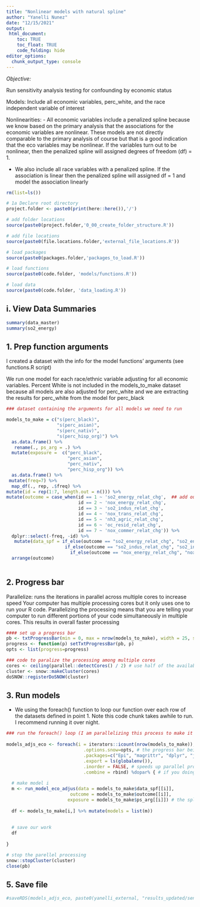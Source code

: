 ```yaml
---
title: "Nonlinear models with natural spline"
author: "Yanelli Nunez"
date: "12/15/2021"
output:
 html_document:
    toc: TRUE
    toc_float: TRUE
    code_folding: hide
editor_options: 
  chunk_output_type: console
---
```


*Objective:*  

Run sensitivity analysis testing for confounding by economic status

Models:
Include all economic variables, perc_white, and the race independent variable of interest

Nonlinearities:
- All economic variables include a penalized spline because we know based on the primary analysis that the associations for the economic variables are nonlinear. These models are not directly comparable to the primary analysis of course but that is a good indication that the eco variables may be nonlinear. If the variables turn out to be nonlinear, then the penalized spline will assigned degrees of freedom (df) = 1. 

- We also include all race variables with a penalized spline. If the association is linear then the penalized spline will assigned df = 1 and model the association linearly



```r

rm(list=ls())

# 1a Declare root directory
project.folder <- paste0(print(here::here()),'/')

# add folder locations
source(paste0(project.folder,'0_00_create_folder_structure.R'))

# add file locations
source(paste0(file.locations.folder,'external_file_locations.R'))

# load packages
source(paste0(packages.folder,'packages_to_load.R'))

# load functions
source(paste0(code.folder, 'models/functions.R'))

# load data
source(paste0(code.folder, 'data_loading.R'))

```

## i. View Data Summaries 
```r
summary(data_master)
summary(so2_energy)
```


## 1. Prep function arguments

I created a dataset with the info for the model functions' arguments (see functions.R script)

We run one model for each race/ethnic variable adjusting for all economic variables. Percent White is not included in the models_to_make dataset because all models are also adjusted for perc_white and we are extracting the results for perc_white from the model for perc_black

```r

### dataset containing the arguments for all models we need to run

models_to_make = c("s(perc_black)",
                   "s(perc_asian)",
                   "s(perc_nativ)",
                   "s(perc_hisp_org)") %>%
  as.data.frame() %>%
   rename(., ps_arg = .) %>%
  mutate(exposure =  c("perc_black",
                       "perc_asian",
                       "perc_nativ",
                       "perc_hisp_org")) %>%
  as.data.frame() %>%
 mutate(freq=7) %>%
  map_df(., rep, .$freq) %>%
mutate(id = rep(1:7, length.out = n())) %>%
mutate(outcome = case_when(id == 1 ~ 'so2_energy_relat_chg',  ## add outcome column
                           id == 2 ~ 'nox_energy_relat_chg', 
                           id == 3 ~ 'so2_indus_relat_chg', 
                           id == 4 ~ 'nox_trans_relat_chg', 
                           id == 5 ~ 'nh3_agric_relat_chg', 
                           id == 6 ~ 'oc_resid_relat_chg', 
                           id == 7 ~ 'nox_commer_relat_chg')) %>%
  dplyr::select(-freq, -id) %>%
   mutate(data_spf = if_else(outcome == "so2_energy_relat_chg", "so2_energy",
                      if_else(outcome == "so2_indus_relat_chg", "so2_inds",
                        if_else(outcome == "nox_energy_relat_chg", "nox_energy", "data_master")))) %>%
  arrange(outcome)
  
```


## 2. Progress bar 

Parallelize: runs the iterations in parallel across multiple cores to increase speed
Your computer has multiple processing cores but it only uses one to run your R code. Parallelizing the processing means that you are telling your computer to run different portions of your code simultaneously in multiple cores. This results in overall faster processing

```r

#### set up a progress bar
pb <- txtProgressBar(min = 0, max = nrow(models_to_make), width = 25, style = 3)
progress <- function(p) setTxtProgressBar(pb, p)
opts <- list(progress=progress)

### code to paralize the processing among multiple cores
cores <- ceiling(parallel::detectCores() / 2) # use half of the available cores 
cluster <- snow::makeCluster(cores) 
doSNOW::registerDoSNOW(cluster)

```


## 3. Run models

- We using the foreach() function to loop our function over each row of the datasets defined in point 1.
Note this code chunk takes awhile to run. I recommend running it over night. 

```r

### run the foreach() loop (I am parallelizing this process to make it faster)
         
models_adjs_eco <- foreach(i = iterators::icount(nrow(models_to_make)), # iterate across rows
                             .options.snow=opts, # the progress bar being sent to each core
                             .packages=c("Epi", "magrittr", "dplyr", "janitor", "ggplot2"), # the packages being sent to each core
                             .export = ls(globalenv()),
                             .inorder = FALSE, # speeds up parallel programming
                             .combine = rbind) %dopar% { # if you doing parallel programming use %dopar% otherwise use %do%
  
  # make model i
  m <- run_model_eco_adjus(data = models_to_make$data_spf[[i]],
                        outcome = models_to_make$outcome[[i]], 
                       exposure = models_to_make$ps_arg[[i]]) # the spline term
  
  df <- models_to_make[i,] %>% mutate(models = list(m))
  
 
  # save our work
  df
  
}

# stop the parellel processing
snow::stopCluster(cluster)
close(pb)

```


## 5. Save file

```r

#saveRDS(models_adjs_eco, paste0(yanelli_external, "results_updated/sensit_analy_models_adjs_eco.rds"))
```


